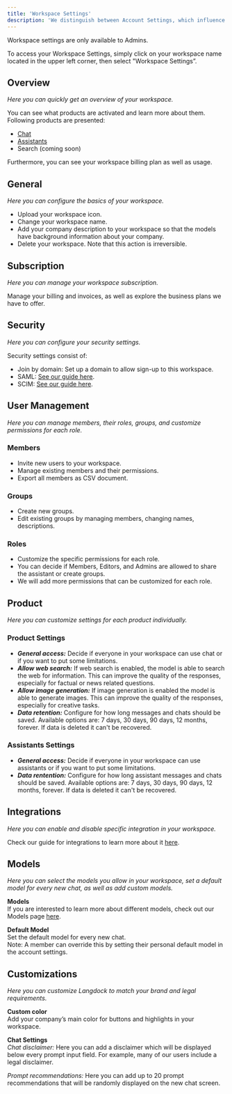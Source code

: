```yaml
---
title: 'Workspace Settings'
description: 'We distinguish between Account Settings, which influence only your personal account, and Workspace Settings, which impact the entire workspace.'
---
```


Workspace settings are only available to Admins.

To access your Workspace Settings, simply click on your workspace name located in the upper left corner, then select "Workspace Settings”. 

## Overview
_Here you can quickly get an overview of your workspace._

You can see what products are activated and learn more about them.  <br />
Following products are presented:
- [Chat](/product/chat)
- [Assistants](/product/assistants)
- Search (coming soon)

Furthermore, you can see your workspace billing plan as well as usage.

## General
_Here you can configure the basics of your workspace._
- Upload your workspace icon.
- Change your workspace name.
- Add your company description to your workspace so that the models have background information about your company.
- Delete your workspace. Note that this action is irreversible.


## Subscription
_Here you can manage your workspace subscription._ 

Manage your billing and invoices, as well as explore the business plans we have to offer.

## Security
_Here you can configure your security settings._

Security settings consist of:
- Join by domain: Set up a domain to allow sign-up to this workspace.
- SAML: [See our guide here](/security/entra).
- SCIM: [See our guide here](/security/scim).

## User Management
_Here you can manage members, their roles, groups, and customize permissions for each role._

### Members
- Invite new users to your workspace.
- Manage existing members and their permissions.
- Export all members as CSV document.

### Groups
- Create new groups.
- Edit existing groups by managing members, changing names, descriptions.

### Roles
- Customize the specific permissions for each role.
- You can decide if Members, Editors, and Admins are allowed to share the assistant or create groups.
- We will add more permissions that can be customized for each role.

## Product
_Here you can customize settings for each product individually._

### Product Settings
- ***General access:*** Decide if everyone in your workspace can use chat or if you want to put some limitations.
- ***Allow web search:*** If web search is enabled, the model is able to search the web for information. This can improve the quality of the responses, especially for factual or news related questions.
- ***Allow image generation:*** If image generation is enabled the model is able to generate images. This can improve the quality of the responses, especially for creative tasks.
- ***Data retention:*** Configure for how long messages and chats should be saved. Available options are: 7 days, 30 days, 90 days, 12 months, forever. If data is deleted it can't be recovered.



### Assistants Settings
- ***General access:*** Decide if everyone in your workspace can use assistants or if you want to put some limitations.
- ***Data rentention:*** Configure for how long assistant messages and chats should be saved. Available options are: 7 days, 30 days, 90 days, 12 months, forever. If data is deleted it can't be recovered.

## Integrations
_Here you can enable and disable specific integration in your workspace._

Check our guide for integrations to learn more about it [here](/product/integrations).

## Models

_Here you can select the models you allow in your workspace, set a default model for every new chat, as well as add custom models._

**Models**  <br />
If you are interested to learn more about different models, check out our Models page [here](/product/models).

**Default Model**  <br />
Set the default model for every new chat.   <br />
Note: A member can override this by setting their personal default model in the account settings.

## Customizations
_Here you can customize Langdock to match your brand and legal requirements._

**Custom color**  <br />
Add your company’s main color for buttons and highlights in your workspace.

**Chat Settings** <br />
*Chat disclaimer:* Here you can add a disclaimer which will be displayed below every prompt input field. For example, many of our users include a legal disclaimer.

*Prompt recommendations:* Here you can add up to 20 prompt recommendations that will be randomly displayed on the new chat screen.



